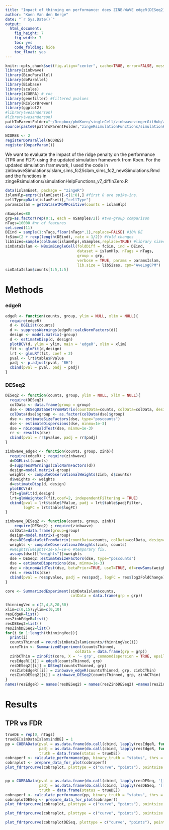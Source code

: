 ```yaml
---
title: "Impact of thinning on performance: does ZINB-WaVE edgeR(DESeq2) converge to bulk edgeR(DESeq2)?"
author: "Koen Van den Berge"
date: "`r Sys.Date()`"
output:
  html_document:
    fig_height: 7
    fig_width: 7
    toc: yes
    code_folding: hide
    toc_float: yes
---
```


```r
knitr::opts_chunk$set(fig.align="center", cache=TRUE, error=FALSE, message=FALSE, warning=TRUE)
library(zinbwave)
library(BiocParallel)
library(doParallel)
library(Biobase)
library(scales)
library(iCOBRA) # roc
library(genefilter) #filtered pvalues
library(RColorBrewer)
library(ggplot2)
#library(wesanderson)
#library(wesanderson)
pathToParentFolder="~/Dropbox/phdKoen/singleCell/zinbwavezingerGitHub/zinbwaveZinger/"
source(paste0(pathToParentFolder,"zingeRsimulationFunctions/simulationHelpFunctions_v7_diffInZero.R"))
```

```r
NCORES <- 2
registerDoParallel(NCORES)
register(DoparParam())
```

We want to evaluate the impact of the ridge penalty on the performance (TPR and FDP) using the updated simulation framework from Koen. For the updated simulation framework, I used the code in zinbwaveSimulations/islam_sims_fc2/islam_sims_fc2_newSimulations.Rmd and the functions in zingeRsimulations/simulationHelpFunctions_v7_diffInZero.R



```r
data(islamEset, package = "zingeR")
islamHlp=exprs(islamEset)[-c(1:8),] #first 8 are spike-ins.
cellType=pData(islamEset)[,"cellType"]
paramsIslam = getDatasetMoMPositive(counts = islamHlp)
```

```r
nSamples=80
grp=as.factor(rep(0:1, each = nSamples/2)) #two-group comparison
nTags=10000 #nr of features
set.seed(11)
DEind = sample(1:nTags,floor(nTags*.1),replace=FALSE) #10% DE
fcSim=(2 + rexp(length(DEind), rate = 1/2)) #fold changes
libSizes=sample(colSums(islamHlp),nSamples,replace=TRUE) #library sizes
simDataIslam <- NBsimSingleCell(foldDiff = fcSim, ind = DEind,
                                dataset = islamHlp, nTags = nTags,
                                group = grp,
                                verbose = TRUE, params = paramsIslam,
                                lib.size = libSizes, cpm="AveLogCPM")
simDataIslam$counts[1:5,1:5]
```

# Methods

### edgeR
```r
edgeR <- function(counts, group, ylim = NULL, xlim = NULL){
  require(edgeR)
  d <- DGEList(counts)
  d <- suppressWarnings(edgeR::calcNormFactors(d))
  design <- model.matrix(~group)
  d <- estimateDisp(d, design)
  plotBCV(d, ylim = ylim, main = 'edgeR', xlim = xlim)
  fit <- glmFit(d,design)
  lrt <- glmLRT(fit, coef = 2)
  pval <- lrt$table$PValue
  padj <- p.adjust(pval, "BH")
  cbind(pval = pval, padj = padj)
}
```

### DESeq2
```r
DESeq2 <- function(counts, group, ylim = NULL, xlim = NULL){
  require(DESeq2)
  colData <- data.frame(group = group)
  dse <- DESeqDataSetFromMatrix(countData=counts, colData=colData, design=~group)
  colData(dse)$group <- as.factor(colData(dse)$group)
  dse <- estimateSizeFactors(dse, type="poscounts")
  dse <- estimateDispersions(dse, minmu=1e-3)
  dse = nbinomWaldTest(dse, minmu=1e-3)
  rr <- results(dse)
  cbind(pval = rr$pvalue, padj = rr$padj)
}
```

```r
zinbwave_edgeR <- function(counts, group, zinb){
  require(edgeR) ; require(zinbwave)
  d=DGEList(counts)
  d=suppressWarnings(calcNormFactors(d))
  design=model.matrix(~group)
  weights <- computeObservationalWeights(zinb, d$counts)
  d$weights <- weights
  d=estimateDisp(d, design)
  plotBCV(d)
  fit=glmFit(d,design)
  lrt=glmWeightedF(fit,coef=2, independentFiltering = TRUE)
  cbind(pval = lrt$table$PValue, padj = lrt$table$padjFilter,
        logFC = lrt$table$logFC)
}
```

```r
zinbwave_DESeq2 <- function(counts, group, zinb){
    require(DESeq2) ; require(zinbwave)
  colData=data.frame(group=group)
  design=model.matrix(~group)
  dse=DESeqDataSetFromMatrix(countData=counts, colData=colData, design=~group)
  weights <- computeObservationalWeights(zinb, counts)
  #weights[weights<1e-6]=1e-6 #temporary fix.
  assays(dse)[["weights"]]=weights
  dse = DESeq2::estimateSizeFactors(dse, type="poscounts")
  dse = estimateDispersions(dse, minmu=1e-3)
  dse = nbinomWaldTest(dse, betaPrior=TRUE, useT=TRUE, df=rowSums(weights)-2, minmu=1e-3)
  res = results(dse)
  cbind(pval = res$pvalue, padj = res$padj, logFC = res$log2FoldChange)
}
```


```r
core <- SummarizedExperiment(simDataIslam$counts,
                             colData = data.frame(grp = grp))
```

```r
thinningVec = c(2,4,8,20,50)
xlim=c(0,15);ylim=c(0,10)
resEdgeR=list()
resZinbEdgeR=list()
resDESeq2=list()
resZinbDESeq2=list()
for(i in 1:length(thinningVec)){
  print(i)
  countsThinned = round(simDataIslam$counts/thinningVec[i])
  coreThin <- SummarizedExperiment(countsThinned,
                               colData = data.frame(grp = grp))
  zinbCThin = zinbFit(core, X = '~ grp', commondispersion = TRUE, epsilon = 1e12)
  resEdgeR[[i]] = edgeR(countsThinned, grp)
  resDESeq2[[i]] = DESeq2(countsThinned, grp)
  resZinbEdgeR[[i]] = zinbwave_edgeR(countsThinned, grp, zinbCThin)
  resZinbDESeq2[[i]] = zinbwave_DESeq2(countsThinned, grp, zinbCThin)
}
names(resEdgeR) = names(resDESeq2) = names(resZinbDESeq2) =names(resZinbEdgeR) = paste0("thin",thinningVec)
```

# Results


## TPR vs FDR
```r
trueDE = rep(0, nTags)
trueDE[simDataIslam$indDE] = 1
pp = COBRAData(pval = as.data.frame(do.call(cbind, lapply(resEdgeR, function(x) x[,"pval"]))),
               padj = as.data.frame(do.call(cbind, lapply(resEdgeR, function(x) x[,"padj"]))),
               truth = data.frame(status = trueDE))
cobraperf <- calculate_performance(pp, binary_truth = "status", thrs = 0.05)
cobraplot <- prepare_data_for_plot(cobraperf)
plot_fdrtprcurve(cobraplot, plottype = c("curve", "points"), pointsize = 1,linewidth = .5) + xlab("FDP")


pp = COBRAData(pval = as.data.frame(do.call(cbind, lapply(resDESeq, '[[', 1))),
               padj = as.data.frame(do.call(cbind, lapply(resDESeq, '[[', 2))),
               truth = data.frame(status = trueDE))
cobraperf <- calculate_performance(pp, binary_truth = "status", thrs = 0.05)
cobraplotDESeq <- prepare_data_for_plot(cobraperf)
plot_fdrtprcurve(cobraplot, plottype = c("curve", "points"), pointsize = 1,linewidth = .5) + xlab("FDP")
```

```r
plot_fdrtprcurve(cobraplot, plottype = c("curve", "points"), pointsize = .1, xaxisrange = c(0, 0.2),linewidth = .5) + xlab("FDP")

plot_fdrtprcurve(cobraplotDESeq, plottype = c("curve", "points"), pointsize = .1, xaxisrange = c(0, 0.2),linewidth = .5) + xlab("FDP")

```
